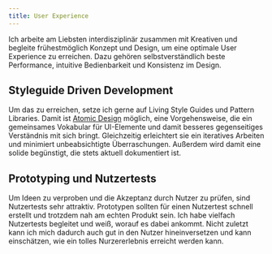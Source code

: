 ```yaml
---
title: User Experience
---
```



Ich arbeite am Liebsten interdisziplinär zusammen mit Kreativen und begleite frühestmöglich Konzept und Design, um eine optimale User Experience zu erreichen. Dazu gehören selbstverständlich beste Performance, intuitive Bedienbarkeit und Konsistenz im Design.

## Styleguide Driven Development

Um das zu erreichen, setze ich gerne auf Living Style Guides und Pattern Libraries. Damit ist [Atomic Design](http://atomicdesign.bradfrost.com/) möglich, eine Vorgehensweise, die ein gemeinsames Vokabular für UI-Elemente und damit besseres gegenseitiges Verständnis mit sich bringt. Gleichzeitig erleichtert sie ein iteratives Arbeiten und minimiert unbeabsichtigte Überraschungen. Außerdem wird damit eine solide <Link id={3} lang="en" /> begünstigt, die stets aktuell dokumentiert ist.

## Prototyping und Nutzertests

Um Ideen zu verproben und die Akzeptanz durch Nutzer zu prüfen, sind Nutzertests sehr attraktiv. Prototypen sollten für einen Nutzertest schnell erstellt und trotzdem nah am echten Produkt sein. Ich habe vielfach Nutzertests begleitet und weiß, worauf es dabei ankommt. Nicht zuletzt kann ich mich dadurch auch gut in den Nutzer hineinversetzen und kann einschätzen, wie ein tolles Nurzererlebnis erreicht werden kann.
